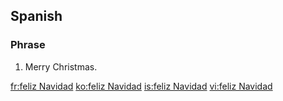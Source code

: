 ==Spanish==

===Phrase===
{{infl|es|phrase}}

# Merry Christmas.

[[fr:feliz Navidad]]
[[ko:feliz Navidad]]
[[is:feliz Navidad]]
[[vi:feliz Navidad]]